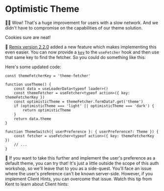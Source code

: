 # Optimistic Theme

<EpicVideo url="https://www.epicweb.dev/workshops/authentication-strategies-and-implementation/cookies/implementing-optimistic-ui-for-theme-switching/solution" />

👨‍💼 Wow! That's a huge improvement for users with a slow network. And we didn't
have to compromise on the capabilities of our theme solution.

Cookies sure are neat!

🦉 [Remix version 2.2.0](https://github.com/remix-run/remix/releases/tag/remix%402.2.0)
added a new feature which makes implementing this even easier. You can now
provide a [`key`](https://remix.run/docs/en/main/hooks/use-fetcher#key) to the
`useFetcher` hook and then use that same key to find the fetcher. So you could
do something like this:

<EpicVideo url="https://www.epicweb.dev/tips/use-fetcher-keys-for-registering-remix-fetchers" />

Here's some updated code:

```tsx lines=1,5,14 nonumber
const themeFetcherKey = 'theme-fetcher'

function useTheme() {
	const data = useLoaderData<typeof loader>()
	const themeFetcher = useFetcher<typeof action>({ key: themeFetcherKey })
	const optimisticTheme = themeFetcher.formData?.get('theme')
	if (optimisticTheme === 'light' || optimisticTheme === 'dark') {
		return optimisticTheme
	}
	return data.theme
}

function ThemeSwitch({ userPreference }: { userPreference?: Theme }) {
	const fetcher = useFetcher<typeof action>({ key: themeFetcherKey })
	// ...
}
```

🦉 If you want to take this further and implement the user's preference as a
default theme, you can try that! It's just a little outside the scope of this
auth workshop, so we'll leave that to you as a side-quest. You'll face an issue
where the user's preference can't be known server-side. However, if you
implement Client Hints, you can overcome that issue. Watch this tip from Kent to
learn about Client hints:

<EpicVideo url="https://www.epicweb.dev/tips/use-client-hints-to-eliminate-content-layout-shift" />
